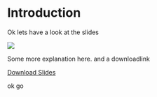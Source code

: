# Introduction 
 
 Ok lets have a look at the slides
 
![](slides/gifs/02-Haeufigkeiten.gif)

Some more explanation here. and a downloadlink

[Download Slides](slides/02-Haeufigkeit.pdf)

ok go